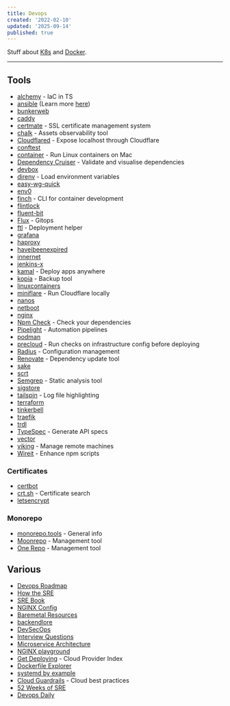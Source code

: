 ```yaml
---
title: Devops
created: '2022-02-10'
updated: '2025-09-14'
published: true
---
```


Stuff about [K8s](/notes/k8s) and [Docker](/notes/docker).

---

## Tools

- [alchemy](https://github.com/sam-goodwin/alchemy) - IaC in TS
- [ansible](https://www.ansible.com) (Learn more [here](https://docs.ansible.com/ansible/latest/getting_started))
- [bunkerweb](https://github.com/bunkerity/bunkerweb)
- [caddy](https://github.com/caddyserver/caddy)
- [certmate](https://github.com/fabriziosalmi/certmate) - SSL certificate management system
- [chalk](https://github.com/crashappsec/chalk) - Assets observability tool
- [Cloudflared](https://github.com/JacobLinCool/node-cloudflared) - Expose localhost through Cloudflare
- [conftest](https://github.com/open-policy-agent/conftest)
- [container](https://github.com/apple/container) - Run Linux containers on Mac
- [Dependency Cruiser](https://github.com/sverweij/dependency-cruiser) - Validate and visualise dependencies
- [devbox](https://github.com/jetify-com/devbox)
- [direnv](https://github.com/direnv/direnv) - Load environment variables
- [easy-wg-quick](https://github.com/burghardt/easy-wg-quick)
- [env0](https://www.env0.com)
- [finch](https://github.com/runfinch/finch) - CLI for container development
- [flintlock](https://github.com/liquidmetal-dev/flintlock)
- [fluent-bit](https://github.com/fluent/fluent-bit)
- [Flux](https://fluxcd.io) - Gitops
- [ftl](https://github.com/yarlson/ftl) - Deployment helper
- [grafana](https://grafana.com)
- [haproxy](https://www.haproxy.com)
- [haveibeenexpired](https://www.haveibeenexpired.com)
- [innernet](https://github.com/tonarino/innernet)
- [jenkins-x](https://github.com/jenkins-x/jx)
- [kamal](https://github.com/basecamp/kamal) - Deploy apps anywhere
- [kopia](https://github.com/kopia/kopia) - Backup tool
- [linuxcontainers](https://linuxcontainers.org)
- [miniflare](https://miniflare.dev) - Run Cloudflare locally
- [nanos](https://github.com/nanovms/nanos)
- [netboot](https://github.com/netbootxyz/netboot.xyz)
- [nginx](https://www.nginx.com)
- [Npm Check](https://github.com/dylang/npm-check) - Check your dependencies
- [Pipelight](https://github.com/pipelight/pipelight) - Automation pipelines
- [podman](https://github.com/containers/podman)
- [precloud](https://github.com/tinystacks/precloud) - Run checks on infrastructure config before deploying
- [Radius](https://github.com/radius-project/radius) - Configuration management
- [Renovate](https://github.com/renovatebot/renovate) - Dependency update tool
- [sake](https://github.com/alajmo/sake)
- [scrt](https://github.com/loderunner/scrt)
- [Semgrep](https://github.com/semgrep/semgrep) - Static analysis tool
- [sigstore](https://www.sigstore.dev)
- [tailspin](https://github.com/bensadeh/tailspin) - Log file highlighting
- [terraform](https://www.terraform.io)
- [tinkerbell](https://github.com/tinkerbell/tink)
- [traefik](https://github.com/traefik/traefik)
- [trdl](https://github.com/werf/trdl)
- [TypeSpec](https://github.com/microsoft/typespec) - Generate API specs
- [vector](https://github.com/vectordotdev/vector)
- [viking](https://github.com/d3witt/viking) - Manage remote machines
- [Wireit](https://github.com/google/wireit) - Enhance npm scripts

### Certificates

- [certbot](https://certbot.eff.org)
- [crt.sh](https://crt.sh) - Certificate search
- [letsencrypt](https://letsencrypt.org)

### Monorepo

- [monorepo.tools](https://monorepo.tools) - General info
- [Moonrepo](https://moonrepo.dev) - Management tool
- [One Repo](https://onerepo.tools) - Management tool

## Various

- [Devops Roadmap](https://roadmap.sh/devops)
- [How the SRE](https://github.com/upgundecha/howtheysre)
- [SRE Book](https://sre.google/sre-book/table-of-contents)
- [NGINX Config](https://www.digitalocean.com/community/tools/nginx)
- [Baremetal Resources](https://github.com/alexellis/awesome-baremetal)
- [backendlore](https://github.com/fpereiro/backendlore)
- [DevSecOps](https://github.com/sottlmarek/DevSecOps)
- [Interview Questions](https://github.com/bregman-arie/devops-exercises)
- [Microservice Architecture](https://microservices.io)
- [NGINX playground](https://nginx-playground.wizardzines.com)
- [Get Deploying](https://getdeploying.com) - Cloud Provider Index
- [Dockerfile Explorer](https://depot.dev/dockerfile-explorer)
- [systemd by example](https://systemd-by-example.com)
- [Cloud Guardrails](https://www.cloudguardrails.com) - Cloud best practices
- [52 Weeks of SRE](https://jpereira.me/announcing-52-weeks-of-sre-a-journey-to-master-site-reliability-engineering)
- [Devops Daily](https://devops-daily.com)
